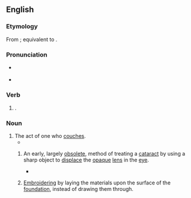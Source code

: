 ==English==
{{wikipedia|mul=couching (ophthalmology)}}

===Etymology===
From {{inh|en|enm|couchynge}}; equivalent to {{suffix|en|couch|ing}}.

===Pronunciation===
* {{a|RP|GA}} {{IPA|/ˈkaʊtʃɪŋ/|lang=en}}
* {{hyphenation|couch|ing|lang=en}}

===Verb===
{{head|en|present participle}}

# {{present participle of|couch|lang=en|nocat=1}}.

===Noun===
{{en-noun}}

# The act of one who [[couch#Verb|couches]].
#* {{quote-book|lang=en|author=Josep Asunción|title=The Complete Book of Papermaking|location=New York, N.Y.|publisher=Lark Books|year=2003|page=80|pageurl=https://books.google.com/books?id=W8QItpGN7TUC&lpg=PA80&dq=%22couching%20the%22%20%22paper%22&pg=PA80#v=onepage&q=%22couching%20the%22%20%22paper%22&f=false|isbn=978-1-57990-456-2|passage='''Couching''' involves transferring the sheet of paper from the mould to the felt.}}
## {{lb|en|ophthalmology}} An early, largely [[obsolete]], method of treating a [[cataract]] by using a sharp object to [[displace]] the [[opaque]] [[lens]] in the [[eye]].
##* {{quote-book|lang=en|author=Sanduk Ruit|authorlink=Sanduk Ruit|author2=Geoffrey C. Tabin|author3=Charles C. Wykoff|chapter=Cataract Surgery|title=Fighting Global Blindness: Improving World Vision through Cataract Elimination|location=Washington, D.C.|publisher={{w|American Public Health Association}}|year=2006|page=21|pageurl=https://books.google.com/books?id=X-1HGyV7b0wC&lpg=PA21&dq=%22couching%22%20%22airplane%22&pg=PA21#v=onepage&q=%22couching%22%20%22airplane%22&f=false|isbn=978-0-87553-067-3|passage=[C]ataract surgery has been employed for more than 20 centuries. The primary surgical technique for the large majority of this time was a procedure called '''''couching'''''. The first written description of '''couching''' is from an Indian surgeon, [[w:Sushruta|Susruta]], circa 600 BC, involving the insertion of a needle into the eye and displacement of the lens out of the visual axis through either inferior or superior dislocation.}}
## {{lb|en|textiles}} [[embroider|Embroidering]] by laying the materials upon the surface of the [[foundation]], instead of drawing them through.

{{Webster 1913}}